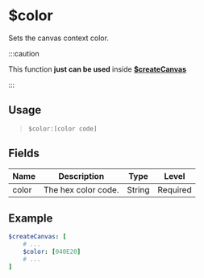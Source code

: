 # $color
Sets the canvas context color.

:::caution

This function __just can be used__ inside **[$createCanvas](createCanvas)**

:::

## Usage
> `$color:[color code]`

## Fields
| Name          | Description                       | Type	     | Level    |
| ------------- | --------------------------------- | ---------- | -------- |
| color         | The hex color code.               | String     | Required |

## Example
```yaml
$createCanvas: [
	# ...
	$color: [040E20]
	# ...
]
```